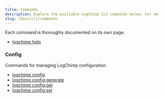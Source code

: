 ```yaml
---
title: Commands
description: Explore the available LogChimp CLI commands below. For detailed information on each command, you can always run `logchimp --help` or `logchimp help [COMMAND]`.
slug: /docs/cli/commands
---
```


<Alert type="tip">
  Each command is thoroughly documented on its own page.
</Alert>

- [logchimp help](/docs/cli/help)

### Config

Commands for managing LogChimp configuration.

- [logchimp config](/docs/cli/config)
- [logchimp config:generate](/docs/cli/config/generate)
- [logchimp config:get](/docs/cli/config/get)
- [logchimp config:set](/docs/cli/config/set)
